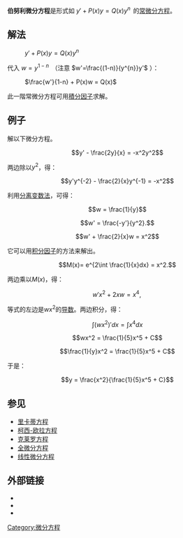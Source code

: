 {{unreferenced|time=2019-04-26T13:02:47+00:00}}
{{微積分學}}
'''伯努利微分方程'''是形式如 <math>y'+ P(x)y = Q(x)y^n\,</math> 的[[常微分方程|常微分方程]]。

==解法==
: <math>y'+ P(x)y = Q(x)y^{n}\,</math>

代入 <math> w= {y^{1-n}}\,</math> （注意 <math>w'=\frac{(1-n)}{y^{n}}y'</math> ）：
: <math>\frac{w'}{1-n} + P(x)w = Q(x)</math>

此一階常微分方程可用[[積分因子|積分因子]]求解。

==例子==
解以下微分方程。 

:<math>y' - \frac{2y}{x} = -x^2y^2</math>

两边除以<math>y^2</math>，得：

:<math>y'y^{-2} - \frac{2}{x}y^{-1} = -x^2</math>

利用[[分离变数法|分离变数法]]，可得：

:<math>w = \frac{1}{y}</math>

:<math>w' = \frac{-y'}{y^2}.</math>

:<math>w' + \frac{2}{x}w = x^2</math>

它可以用[[积分因子|积分因子]]的方法来解出。

:<math>M(x)= e^{2\int \frac{1}{x}dx} = x^2.</math>

两边乘以<math>M(x)</math>，得：

:<math>w'x^2 + 2xw = x^4,\,</math> 

等式的左边是<math>wx^2</math>的[[导数|导数]]。两边积分，得：

:<math>\int (wx^2)' dx = \int x^4 dx</math>

:<math>wx^2 = \frac{1}{5}x^5 + C</math> 

:<math>\frac{1}{y}x^2 = \frac{1}{5}x^5 + C</math>

于是：

:<math>y = \frac{x^2}{\frac{1}{5}x^5 + C}</math>

==参见==
*[[里卡蒂方程|里卡蒂方程]]
*[[柯西-欧拉方程|柯西-欧拉方程]]
*[[克莱罗方程|克莱罗方程]]
*[[全微分方程|全微分方程]]
*[[线性微分方程|线性微分方程]]

==外部链接==
* {{planetmath reference|id=7032|title=Bernoulli equation}}
* {{planetmath reference|id=2629|title=Differential equation}}
* {{planetmath reference|id=7023|title=Index of differential equations}}

[[Category:微分方程|Category:微分方程]]